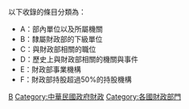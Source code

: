 {{Catmore|中華民國財政部}}

以下收錄的條目分類為：
* A：部內單位以及所屬機關
* B：隸屬財政部的下級單位
* C：與財政部相關的職位
* D：歷史上與財政部相關的機關與事件
* E：財政部事業機構
* F：財政部持股超過50%的持股機構

[[Category:中華民國中央行政機關|B]]
[[Category:中華民國政府財政|Category:中華民國政府財政]]
[[Category:各國財政部門|Category:各國財政部門]]